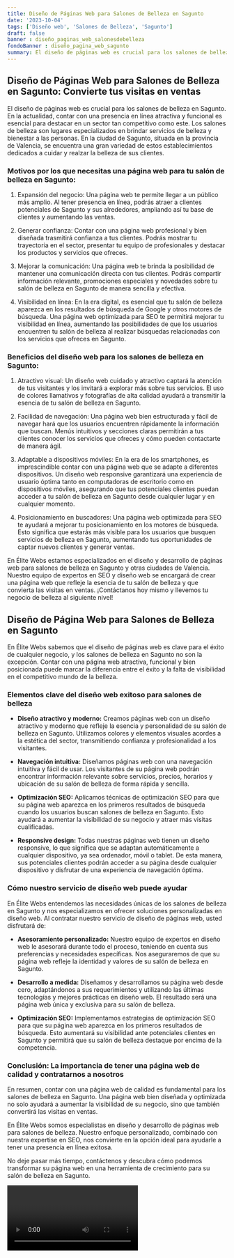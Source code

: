 ```yaml
---
title: Diseño de Páginas Web para Salones de Belleza en Sagunto
date: '2023-10-04'
tags: ['Diseño web', 'Salones de Belleza', 'Sagunto']
draft: false
banner : diseño_paginas_web_salonesdebelleza
fondoBanner : diseño_pagina_web_sagunto
summary: El diseño de páginas web es crucial para los salones de belleza en Sagunto. En la actualidad, contar con una presencia en línea atractiva y funcional es esencial para destacar en un sector tan competitivo como este. Los salones de belleza son lugares especializados en brindar servicios de belleza y bienestar a las personas. En la ciudad de Sagunto, situada en la provincia de Valencia, se encuentra una gran variedad de estos establecimientos dedicados a cuidar y realzar la belleza de sus clientes.
---
```


## Diseño de Páginas Web para Salones de Belleza en Sagunto: Convierte tus visitas en ventas 

El diseño de páginas web es crucial para los salones de belleza en Sagunto. En la actualidad, contar con una presencia en línea atractiva y funcional es esencial para destacar en un sector tan competitivo como este. Los salones de belleza son lugares especializados en brindar servicios de belleza y bienestar a las personas. En la ciudad de Sagunto, situada en la provincia de Valencia, se encuentra una gran variedad de estos establecimientos dedicados a cuidar y realzar la belleza de sus clientes.

### Motivos por los que necesitas una página web para tu salón de belleza en Sagunto:

1. Expansión del negocio: Una página web te permite llegar a un público más amplio. Al tener presencia en línea, podrás atraer a clientes potenciales de Sagunto y sus alrededores, ampliando así tu base de clientes y aumentando las ventas.

2. Generar confianza: Contar con una página web profesional y bien diseñada trasmitirá confianza a tus clientes. Podrás mostrar tu trayectoria en el sector, presentar tu equipo de profesionales y destacar los productos y servicios que ofreces.

3. Mejorar la comunicación: Una página web te brinda la posibilidad de mantener una comunicación directa con tus clientes. Podrás compartir información relevante, promociones especiales y novedades sobre tu salón de belleza en Sagunto de manera sencilla y efectiva.

4. Visibilidad en línea: En la era digital, es esencial que tu salón de belleza aparezca en los resultados de búsqueda de Google y otros motores de búsqueda. Una página web optimizada para SEO te permitirá mejorar tu visibilidad en línea, aumentando las posibilidades de que los usuarios encuentren tu salón de belleza al realizar búsquedas relacionadas con los servicios que ofreces en Sagunto.

### Beneficios del diseño web para los salones de belleza en Sagunto:

1. Atractivo visual: Un diseño web cuidado y atractivo captará la atención de tus visitantes y los invitará a explorar más sobre tus servicios. El uso de colores llamativos y fotografías de alta calidad ayudará a transmitir la esencia de tu salón de belleza en Sagunto.

2. Facilidad de navegación: Una página web bien estructurada y fácil de navegar hará que los usuarios encuentren rápidamente la información que buscan. Menús intuitivos y secciones claras permitirán a tus clientes conocer los servicios que ofreces y cómo pueden contactarte de manera ágil.

3. Adaptable a dispositivos móviles: En la era de los smartphones, es imprescindible contar con una página web que se adapte a diferentes dispositivos. Un diseño web responsive garantizará una experiencia de usuario óptima tanto en computadoras de escritorio como en dispositivos móviles, asegurando que tus potenciales clientes puedan acceder a tu salón de belleza en Sagunto desde cualquier lugar y en cualquier momento.

4. Posicionamiento en buscadores: Una página web optimizada para SEO te ayudará a mejorar tu posicionamiento en los motores de búsqueda. Esto significa que estarás más visible para los usuarios que busquen servicios de belleza en Sagunto, aumentando tus oportunidades de captar nuevos clientes y generar ventas.

En Élite Webs estamos especializados en el diseño y desarrollo de páginas web para salones de belleza en Sagunto y otras ciudades de Valencia. Nuestro equipo de expertos en SEO y diseño web se encargará de crear una página web que refleje la esencia de tu salón de belleza y que convierta las visitas en ventas. ¡Contáctanos hoy mismo y llevemos tu negocio de belleza al siguiente nivel!

<GifSeo />

<Cta />

## Diseño de Página Web para Salones de Belleza en Sagunto

En Élite Webs sabemos que el diseño de páginas web es clave para el éxito de cualquier negocio, y los salones de belleza en Sagunto no son la excepción. Contar con una página web atractiva, funcional y bien posicionada puede marcar la diferencia entre el éxito y la falta de visibilidad en el competitivo mundo de la belleza.

### Elementos clave del diseño web exitoso para salones de belleza

- **Diseño atractivo y moderno:** Creamos páginas web con un diseño atractivo y moderno que refleje la esencia y personalidad de su salón de belleza en Sagunto. Utilizamos colores y elementos visuales acordes a la estética del sector, transmitiendo confianza y profesionalidad a los visitantes.

- **Navegación intuitiva:** Diseñamos páginas web con una navegación intuitiva y fácil de usar. Los visitantes de su página web podrán encontrar información relevante sobre servicios, precios, horarios y ubicación de su salón de belleza de forma rápida y sencilla.

- **Optimización SEO:** Aplicamos técnicas de optimización SEO para que su página web aparezca en los primeros resultados de búsqueda cuando los usuarios buscan salones de belleza en Sagunto. Esto ayudará a aumentar la visibilidad de su negocio y atraer más visitas cualificadas.

- **Responsive design:** Todas nuestras páginas web tienen un diseño responsive, lo que significa que se adaptan automáticamente a cualquier dispositivo, ya sea ordenador, móvil o tablet. De esta manera, sus potenciales clientes podrán acceder a su página desde cualquier dispositivo y disfrutar de una experiencia de navegación óptima.

### Cómo nuestro servicio de diseño web puede ayudar

En Élite Webs entendemos las necesidades únicas de los salones de belleza en Sagunto y nos especializamos en ofrecer soluciones personalizadas en diseño web. Al contratar nuestro servicio de diseño de páginas web, usted disfrutará de:

- **Asesoramiento personalizado:** Nuestro equipo de expertos en diseño web le asesorará durante todo el proceso, teniendo en cuenta sus preferencias y necesidades específicas. Nos aseguraremos de que su página web refleje la identidad y valores de su salón de belleza en Sagunto.

- **Desarrollo a medida:** Diseñamos y desarrollamos su página web desde cero, adaptándonos a sus requerimientos y utilizando las últimas tecnologías y mejores prácticas en diseño web. El resultado será una página web única y exclusiva para su salón de belleza.

- **Optimización SEO:** Implementamos estrategias de optimización SEO para que su página web aparezca en los primeros resultados de búsqueda. Esto aumentará su visibilidad ante potenciales clientes en Sagunto y permitirá que su salón de belleza destaque por encima de la competencia.

### Conclusión: La importancia de tener una página web de calidad y contratarnos a nosotros

En resumen, contar con una página web de calidad es fundamental para los salones de belleza en Sagunto. Una página web bien diseñada y optimizada no solo ayudará a aumentar la visibilidad de su negocio, sino que también convertirá las visitas en ventas.

En Élite Webs somos especialistas en diseño y desarrollo de páginas web para salones de belleza. Nuestro enfoque personalizado, combinado con nuestra expertise en SEO, nos convierte en la opción ideal para ayudarle a tener una presencia en línea exitosa.

No deje pasar más tiempo, contáctenos y descubra cómo podemos transformar su página web en una herramienta de crecimiento para su salón de belleza en Sagunto.

<Video />

<CtaBot job='Salones de Belleza' city='Sagunto'/>

<Gmaps query='Sagunto+españa+maps' />